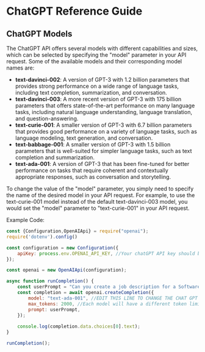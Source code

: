 # ChatGPT Reference Guide

## ChatGPT Models
The ChatGPT API offers several models with different capabilities and sizes, which can be selected by specifying the "model" parameter in your API request. Some of the available models and their corresponding model names are:

- **text-davinci-002**: A version of GPT-3 with 1.2 billion parameters that provides strong performance on a wide range of language tasks, including text completion, summarization, and conversation.
- **text-davinci-003**: A more recent version of GPT-3 with 175 billion parameters that offers state-of-the-art performance on many language tasks, including natural language understanding, language translation, and question-answering.
- **text-curie-001**: A smaller version of GPT-3 with 6.7 billion parameters that provides good performance on a variety of language tasks, such as language modeling, text generation, and conversation.
- **text-babbage-001**: A smaller version of GPT-3 with 1.5 billion parameters that is well-suited for simpler language tasks, such as text completion and summarization.
- **text-ada-001**: A version of GPT-3 that has been fine-tuned for better performance on tasks that require coherent and contextually appropriate responses, such as conversation and storytelling.


To change the value of the "model" parameter, you simply need to specify the name of the desired model in your API request. For example, to use the text-curie-001 model instead of the default text-davinci-003 model, you would set the "model" parameter to "text-curie-001" in your API request.

Example Code:

```js filename="chatGPT.js" {13} copy
const {Configuration,OpenAIApi} = require("openai");
require('dotenv').config()

const configuration = new Configuration({
    apiKey: process.env.OPENAI_API_KEY, //Your chatGPT API key should be stored in a .env file in your apps root directory
});

const openai = new OpenAIApi(configuration);

async function runCompletion() {
    const userPrompt = "Can you create a job description for a Software Engineer working at Deloitte Digital with 3 years experience?"
    const completion = await openai.createCompletion({
        model: "text-ada-001", //EDIT THIS LINE TO CHANGE THE CHAT GPT MODEL
        max_tokens: 2000, //Each model will have a different token limit, adjust this value accordingly
        prompt: userPrompt,
    });
  
    console.log(completion.data.choices[0].text);
}

runCompletion();
```